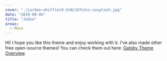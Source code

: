 ```yaml
---
cover: "./jordan-whitfield-3cNc1U7nJcs-unsplash.jpg"
date: "2019-09-05"
title: "Jodie"
areas:
  - Mono
---
```


Hi! I hope you like this theme and enjoy working with it. I've also made other free open-source themes! You can check them out here: [Gatsby Theme Overview](https://themes.lekoarts.de).


